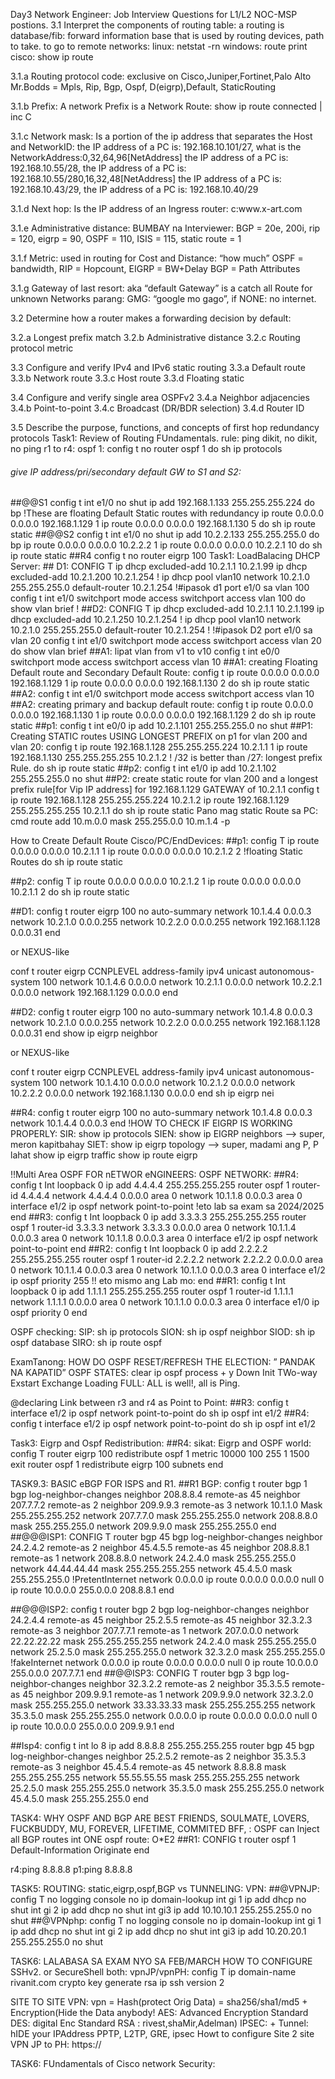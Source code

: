 Day3 Network Engineer: Job Interview Questions for L1/L2 NOC-MSP postions.
3.1 Interpret the components of routing table:
a routing is database/fib: forward information base that is used by routing devices, path to take.
to go to remote networks:
linux: netstat -rn
windows: route print
cisco: show ip route

3.1.a Routing protocol code: exclusive on Cisco,Juniper,Fortinet,Palo Alto
Mr.Bodds = Mpls, Rip, Bgp, Ospf, D(eigrp),Default, StaticRouting

3.1.b Prefix: A network Prefix is a Network Route:
show ip route connected | inc C

3.1.c Network mask: Is a portion of the ip address that separates the Host and NetworkID:
the IP address of a PC is: 192.168.10.101/27, what is the NetworkAddress:0,32,64,96[NetAddress]
the IP address of a PC is: 192.168.10.55/28, the IP address of a PC is: 192.168.10.55/280,16,32,48[NetAddress]
the IP address of a PC is: 192.168.10.43/29, the IP address of a PC is: 192.168.10.40/29

3.1.d Next hop: Is the IP address of an Ingress router:
c:\tracert www.x-art.com

3.1.e Administrative distance: BUMBAY na Interviewer:
BGP = 20e, 200i, rip = 120, eigrp = 90, OSPF = 110, ISIS = 115, static route = 1

3.1.f Metric: used in routing for Cost and Distance: "how much"
OSPF = bandwidth, RIP = Hopcount, EIGRP = BW+Delay
BGP = Path Attributes

3.1.g Gateway of last resort: aka "default Gateway" is a catch all Route for unknown Networks
                              parang: GMG: "google mo gago", if NONE: no internet.

3.2 Determine how a router makes a forwarding decision by default:

3.2.a Longest prefix match
3.2.b Administrative distance
3.2.c Routing protocol metric

3.3 Configure and verify IPv4 and IPv6 static routing
3.3.a Default route
3.3.b Network route
3.3.c Host route
3.3.d Floating static

3.4 Configure and verify single area OSPFv2
3.4.a Neighbor adjacencies
3.4.b Point-to-point
3.4.c Broadcast (DR/BDR selection)
3.4.d Router ID

3.5 Describe the purpose, functions, and concepts of first hop redundancy protocols
Task1: Review of Routing FUndamentals.
rule: ping dikit, no dikit, no ping
r1 to r4: ospf 1:
config t
 no router ospf 1
 do sh ip protocols

###### give IP address/pri/secondary default GW to S1 and S2:
##@@S1
config t
int e1/0
 no shut
 ip add 192.168.1.133 255.255.255.224
 do bp
!These are floating Default Static routes with redundancy
 ip route 0.0.0.0 0.0.0.0 192.168.1.129 1
 ip route 0.0.0.0 0.0.0.0 192.168.1.130 5
 do sh ip route static
##@@S2
config t
int e1/0
 no shut
 ip add 10.2.2.133 255.255.255.0
 do bp
 ip route 0.0.0.0 0.0.0.0 10.2.2.2 1
 ip route 0.0.0.0 0.0.0.0 10.2.2.1 10
 do sh ip route static
##R4
config t
 no router eigrp 100
 Task1: LoadBalacing DHCP Server:
## D1:
CONFIG T
ip dhcp excluded-add 10.2.1.1 10.2.1.99
ip dhcp excluded-add 10.2.1.200 10.2.1.254
!
ip dhcp pool vlan10
  network 10.2.1.0 255.255.255.0
  default-router 10.2.1.254
!#ipasok d1 port e1/0 sa vlan 100
config t
int e1/0
   switchport mode access
   switchport access vlan 100
   do show vlan brief
!
##D2:
CONFIG T
ip dhcp excluded-add 10.2.1.1 10.2.1.199
ip dhcp excluded-add 10.2.1.250 10.2.1.254
!
ip dhcp pool vlan10
  network 10.2.1.0 255.255.255.0
  default-router 10.2.1.254
!
!#ipasok D2 port e1/0 sa vlan 20
config t
int e1/0
   switchport mode access
   switchport access vlan 20
   do show vlan brief
##A1: lipat vlan from v1 to v10
 config t
int e0/0
 switchport mode access
 switchport access vlan 10
##A1: creating Floating Default route and Secondary Default Route:
config t
ip route 0.0.0.0 0.0.0.0 192.168.1.129 1
ip route 0.0.0.0 0.0.0.0 192.168.1.130 2
do sh ip route static
##A2:
config t
int e1/0
 switchport mode access
 switchport access vlan 10
##A2: creating primary and backup default route:
config t
ip route 0.0.0.0 0.0.0.0 192.168.1.130 1
ip route 0.0.0.0 0.0.0.0 192.168.1.129  2
do sh ip route static
##p1:
config t
int e0/0
 ip add 10.2.1.101 255.255.255.0
 no shut
##P1: Creating  STATIC routes USING LONGEST PREFIX on p1 for vlan 200 and vlan 20:
config t
ip route  192.168.1.128 255.255.255.224 10.2.1.1 1
ip route  192.168.1.130 255.255.255.255 10.2.1.2
! /32 is better than /27: longest prefix Rule.
do sh ip route static
##p2:
config t
int e1/0
 ip add 10.2.1.102 255.255.255.0
 no shut
##P2: create static route for vlan 200 and a 
longest prefix rule[for Vip IP address] for 192.168.1.129 GATEWAY of 10.2.1.1
config t
ip route  192.168.1.128 255.255.255.224 10.2.1.2
ip route  192.168.1.129 255.255.255.255 10.2.1.1
do sh ip route static
Pano mag static Route sa PC:
cmd
route  add 10.m.0.0 mask 255.255.0.0 10.m.1.4 -p

How to Create Default Route Cisco/PC/EndDevices:
##p1:
config T
ip route 0.0.0.0  0.0.0.0 10.2.1.1 1
ip route 0.0.0.0  0.0.0.0 10.2.1.2 2
!floating Static Routes
do sh ip route static

##p2:
config T
ip route 0.0.0.0  0.0.0.0 10.2.1.2 1
ip route 0.0.0.0  0.0.0.0 10.2.1.1 2
do sh ip route static

##D1:
config t
router eigrp 100
 no auto-summary
 network 10.1.4.4 0.0.0.3
 network 10.2.1.0 0.0.0.255
 network 10.2.2.0 0.0.0.255
 network 192.168.1.128 0.0.0.31
end

or NEXUS-like

conf t
	router eigrp CCNPLEVEL
		address-family ipv4 unicast autonomous-system 100
		network 10.1.4.6 0.0.0.0
		network 10.2.1.1 0.0.0.0
		network 10.2.2.1 0.0.0.0
		network 192.168.1.129 0.0.0.0
		end


##D2:
config t
router eigrp 100
 no auto-summary
 network 10.1.4.8 0.0.0.3
 network 10.2.1.0 0.0.0.255
 network 10.2.2.0 0.0.0.255
 network 192.168.1.128 0.0.0.31
end
show ip eigrp neighbor

or NEXUS-like

conf t
	router eigrp CCNPLEVEL
		address-family ipv4 unicast autonomous-system 100
		network 10.1.4.10 0.0.0.0
		network 10.2.1.2 0.0.0.0
		network 10.2.2.2 0.0.0.0
		network 192.168.1.130 0.0.0.0
		end
	sh ip eigrp nei

##R4:
config t
router eigrp 100
 no auto-summary
 network 10.1.4.8 0.0.0.3
 network 10.1.4.4 0.0.0.3
 end
!HOW TO CHECK IF EIGRP IS WORKING PROPERLY:
SIR: show ip protocols
SIEN: show ip EIGRP neighbors --> super, meron kapitbahay
SIET: show ip eigrp topology --> super, madami ang P, P lahat
show ip eigrp traffic
show ip route eigrp

!!Multi Area OSPF FOR nETWOR eNGINEERS:
OSPF NETWORK:
##R4:
config t
Int loopback 0
 ip add 4.4.4.4 255.255.255.255
router ospf 1
router-id 4.4.4.4
network 4.4.4.4 0.0.0.0 area 0
network 10.1.1.8 0.0.0.3 area 0
interface e1/2
   ip ospf network point-to-point
   !eto lab sa exam sa 2024/2025
end
##R3:
config t
Int loopback 0
 ip add 3.3.3.3 255.255.255.255
router ospf 1
router-id 3.3.3.3
network 3.3.3.3 0.0.0.0 area 0
network 10.1.1.4 0.0.0.3 area 0
network 10.1.1.8 0.0.0.3 area 0
interface e1/2
   ip ospf network point-to-point
end
##R2:
config t
Int loopback 0
 ip add 2.2.2.2 255.255.255.255
router ospf 1
router-id 2.2.2.2
network 2.2.2.2 0.0.0.0 area 0
network 10.1.1.4 0.0.0.3 area 0
network 10.1.1.0 0.0.0.3 area 0
interface e1/2
   ip ospf priority 255
  !! eto mismo ang Lab mo:
end
##R1:
config t
Int loopback 0
 ip add 1.1.1.1 255.255.255.255
router ospf 1
router-id 1.1.1.1
network 1.1.1.1 0.0.0.0 area 0
network 10.1.1.0 0.0.0.3 area 0
interface e1/0
   ip ospf priority 0
end

OSPF checking:
SIP: sh ip protocols
SION: sh ip ospf neighbor
SIOD: sh ip ospf database
SIRO: sh ip route ospf

ExamTanong: HOW DO OSPF RESET/REFRESH THE ELECTION: " PANDAK NA KAPATID"
OSPF STATES:  clear ip ospf process    +   y
Down
Init
TWo-way
Exstart
Exchange
Loading
FULL: ALL is well!, all is Ping.

@declaring Link between r3 and r4 as Point to Point:
##R3:
config t
interface e1/2
   ip ospf network point-to-point
   do sh ip ospf int e1/2
##R4:
config t
interface e1/2
   ip ospf network point-to-point
    do sh ip ospf int e1/2

Task3: Eigrp and Ospf Redistribution:
##R4: sikat: Eigrp and OSPF world:
config T
router eigrp 100
redistribute ospf 1 metric 10000 100 255 1 1500
 exit
router ospf 1
redistribute eigrp 100 subnets
end

TASK9.3: BASIC eBGP FOR ISPS and R1.
##R1 BGP:
config t
router bgp 1
 bgp log-neighbor-changes
 neighbor 208.8.8.4 remote-as 45
 neighbor 207.7.7.2 remote-as 2
 neighbor 209.9.9.3 remote-as 3
 network 10.1.1.0 Mask 255.255.255.252
 network 207.7.7.0 mask 255.255.255.0
 network 208.8.8.0 mask 255.255.255.0
 network 209.9.9.0 mask 255.255.255.0
end
##@@@ISP1:
CONFIG T
router bgp 45
bgp log-neighbor-changes
neighbor 24.2.4.2 remote-as 2
neighbor 45.4.5.5 remote-as 45
neighbor 208.8.8.1 remote-as 1
network 208.8.8.0
network 24.2.4.0 mask 255.255.255.0
network 44.44.44.44 mask 255.255.255.255
network 45.4.5.0 mask 255.255.255.0
!PretentInternet
network 0.0.0.0
ip route 0.0.0.0 0.0.0.0 null 0
ip route 10.0.0.0 255.0.0.0 208.8.8.1
end

##@@@ISP2:
config t
router bgp 2
bgp log-neighbor-changes
neighbor 24.2.4.4 remote-as 45
neighbor 25.2.5.5 remote-as 45
neighbor 32.3.2.3 remote-as 3
neighbor 207.7.7.1 remote-as 1
network 207.0.0.0
network 22.22.22.22 mask 255.255.255.255
network 24.2.4.0 mask 255.255.255.0
network 25.2.5.0 mask 255.255.255.0
network 32.3.2.0 mask 255.255.255.0
!fakeInternet
network 0.0.0.0
ip route 0.0.0.0 0.0.0.0 null 0
ip route 10.0.0.0 255.0.0.0 207.7.7.1
end
##@@ISP3:
CONFIG T
router bgp 3
bgp log-neighbor-changes
neighbor 32.3.2.2 remote-as 2
neighbor 35.3.5.5 remote-as 45
neighbor 209.9.9.1 remote-as 1
network 209.9.9.0
network 32.3.2.0 mask 255.255.255.0
network 33.33.33.33 mask 255.255.255.255
network 35.3.5.0 mask 255.255.255.0
network 0.0.0.0
ip route 0.0.0.0 0.0.0.0 null 0
ip route 10.0.0.0 255.0.0.0 209.9.9.1
end

##Isp4:
config t
int lo 8
 ip add 8.8.8.8 255.255.255.255
router bgp 45
 bgp log-neighbor-changes
 neighbor 25.2.5.2 remote-as 2
 neighbor 35.3.5.3 remote-as 3
 neighbor 45.4.5.4 remote-as 45
 network 8.8.8.8 mask 255.255.255.255
 network 55.55.55.55 mask 255.255.255.255
 network 25.2.5.0 mask 255.255.255.0
 network 35.3.5.0 mask 255.255.255.0
 network 45.4.5.0 mask 255.255.255.0
end

TASK4: WHY OSPF AND BGP ARE BEST FRIENDS, SOULMATE, LOVERS, FUCKBUDDY, MU, FOREVER, LIFETIME, COMMITED
                             BFF, :
OSPF can Inject all BGP routes int ONE ospf route: O*E2
##R1:
CONFIG t
router ospf 1
Default-Information Originate
end

r4:ping 8.8.8.8
p1:ping 8.8.8.8

TASK5: ROUTING: static,eigrp,ospf,BGP vs
       TUNNELING: VPN:
##@VPNJP:
config T
no logging console
no ip domain-lookup
int gi 1
ip add dhcp
no shut
int gi 2
ip add dhcp
no shut
int gi3
ip add 10.10.10.1 255.255.255.0
no shut
##@VPNphp:
config T
no logging console
no ip domain-lookup
int gi 1
ip add dhcp
no shut
int gi 2
ip add dhcp
no shut
int gi3
ip add 10.20.20.1 255.255.255.0
no shut

TASK6: LALABASA SA EXAM NYO SA FEB/MARCH
HOW TO CONFIGURE SSHv2. or SecureShell
both: vpnJP/vpnPH:
config T
ip domain-name rivanit.com
crypto key generate rsa
ip ssh version 2

SITE TO SITE VPN:
vpn = Hash(protect Orig Data) = sha256/sha1/md5 
      +  Encryption(Hide the Data anybody!
        AES: Advanced Encryption Standard
        DES: digital Enc Standard
        RSA : rivest,shaMir,Adelman) 
        IPSEC: 
         + Tunnel: hIDE your IPAddress
            PPTP, L2TP, GRE, ipsec
Howt to configure Site 2 site VPN JP to PH:
https://

TASK6: FUndamentals of Cisco network Security:
